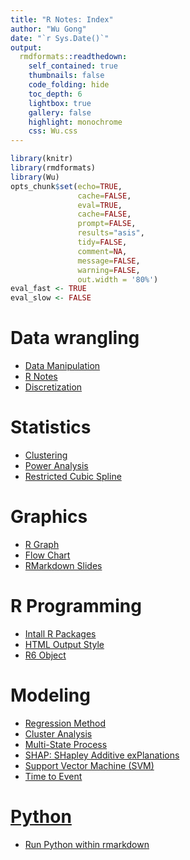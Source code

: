 ```yaml
---
title: "R Notes: Index"
author: "Wu Gong"
date: "`r Sys.Date()`"
output:
  rmdformats::readthedown:
    self_contained: true
    thumbnails: false
    code_folding: hide
    toc_depth: 6
    lightbox: true
    gallery: false
    highlight: monochrome
    css: Wu.css
---
```





```r
library(knitr)
library(rmdformats)
library(Wu)
opts_chunk$set(echo=TRUE,
               cache=FALSE,
               eval=TRUE,
               cache=FALSE,
               prompt=FALSE,
               results="asis",
               tidy=FALSE,
               comment=NA,
               message=FALSE,
               warning=FALSE,
               out.width = '80%')
eval_fast <- TRUE
eval_slow <- FALSE
```




# Data wrangling
 * [Data Manipulation](data_manipulation.html)
 * [R Notes](r_notes.html)
 * [Discretization](discretization.html)

# Statistics
 * [Clustering](clustering.html)
 * [Power Analysis](power_analysis.html)
 * [Restricted Cubic Spline](restricted_cubic_spline.html)


# Graphics
 * [R Graph](graph.html)
 * [Flow Chart](flowchart.html)
 * [RMarkdown Slides](rmarkdown_slides.html)

# R Programming
 * [Intall R Packages](install_packages.html)
 * [HTML Output Style](style.html)
 * [R6 Object](R6.html) 

# Modeling

 * [Regression Method](regression.html)
 * [Cluster Analysis](clustering.html)
 * [Multi-State Process](multi_state.html)
 * [SHAP: SHapley Additive exPlanations](shap.html)
 * [Support Vector Machine (SVM)](support_vector_machine.html)
 * [Time to Event](time_to_event.html)

# [Python](python.html)

 * [Run Python within rmarkdown](python.html)
